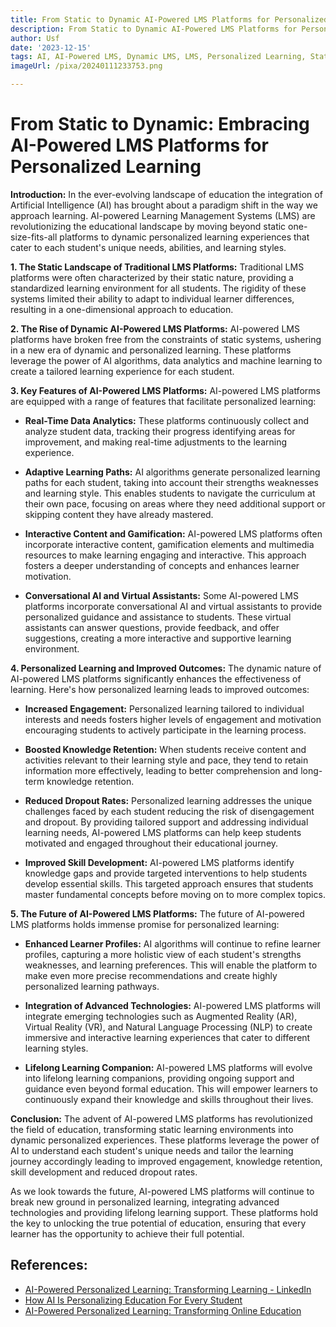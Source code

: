 ```yaml
---
title: From Static to Dynamic AI-Powered LMS Platforms for Personalized Learning
description: From Static to Dynamic AI-Powered LMS Platforms for Personalized Learning
author: Usf
date: '2023-12-15'
tags: AI, AI-Powered LMS, Dynamic LMS, LMS, Personalized Learning, Static LMS
imageUrl: /pixa/20240111233753.png

---
```

# From Static to Dynamic: Embracing AI-Powered LMS Platforms for Personalized Learning

**Introduction:**
 In the ever-evolving landscape of education  the integration of Artificial Intelligence (AI) has brought about  a paradigm shift in the  way we approach learning.  AI-powered Learning Management Systems  (LMS) are revolutionizing the educational landscape by  moving  beyond  static one-size-fits-all platforms to dynamic personalized learning experiences that cater to each student's unique needs,  abilities,  and learning styles.

**1.  The Static Landscape of Traditional LMS Platforms:**
 Traditional LMS platforms were often characterized by their static nature, providing a standardized learning environment for all students. The rigidity of  these systems limited their ability to  adapt to individual learner differences, resulting in a one-dimensional approach  to education.

**2. The Rise of Dynamic AI-Powered  LMS Platforms:**
  AI-powered LMS platforms have broken free from the constraints of static systems, ushering in a new  era of dynamic and personalized learning. These platforms leverage the power of AI  algorithms, data analytics  and machine learning to create a tailored learning  experience for each  student.

**3. Key Features of AI-Powered LMS Platforms:**
 AI-powered  LMS platforms are equipped with a range of  features that  facilitate personalized learning:

- **Real-Time  Data Analytics:** These platforms continuously collect and analyze student data, tracking their progress identifying areas for improvement, and making real-time adjustments to the learning experience.

- **Adaptive  Learning Paths:** AI algorithms generate personalized learning paths for each student, taking  into account their strengths weaknesses and learning style. This enables students to  navigate  the  curriculum at their own  pace, focusing on areas where they need  additional support or skipping content they have already  mastered.

- **Interactive Content and Gamification:** AI-powered LMS platforms often incorporate interactive content, gamification elements and multimedia resources to make learning engaging and  interactive. This approach fosters a  deeper understanding of concepts and enhances learner motivation.

- **Conversational AI and Virtual Assistants:** Some AI-powered  LMS platforms incorporate conversational  AI and virtual  assistants to provide personalized guidance and assistance  to students. These  virtual assistants can answer questions, provide feedback, and offer suggestions, creating a more interactive and supportive learning environment.

**4. Personalized Learning and Improved Outcomes:**
 The dynamic nature of AI-powered LMS platforms significantly enhances the  effectiveness of learning. Here's  how personalized learning  leads to improved outcomes:

- **Increased Engagement:**  Personalized learning  tailored to individual interests and needs fosters higher levels of engagement and motivation encouraging students to  actively participate in the learning process.

- **Boosted  Knowledge Retention:** When students  receive content and activities relevant to their learning style and pace, they  tend to retain information more effectively, leading to better comprehension and long-term knowledge retention.

- **Reduced Dropout Rates:** Personalized learning addresses the unique challenges faced  by  each student reducing  the  risk of disengagement and dropout.  By providing tailored support and addressing individual  learning needs, AI-powered LMS platforms can help keep students motivated and  engaged throughout their educational journey.

- **Improved Skill Development:** AI-powered LMS platforms  identify knowledge gaps and provide targeted interventions to  help students develop essential skills. This targeted approach ensures that  students master fundamental concepts before moving on to  more complex topics.

**5. The Future  of AI-Powered LMS Platforms:**
 The future of AI-powered LMS platforms holds immense promise for personalized learning:

- **Enhanced Learner Profiles:** AI algorithms will continue to refine learner profiles, capturing a more holistic view of each student's strengths weaknesses, and learning preferences. This will enable the platform to make even more precise recommendations and create highly personalized learning pathways.

- **Integration of Advanced Technologies:** AI-powered LMS platforms will integrate emerging technologies such  as Augmented Reality  (AR), Virtual Reality (VR), and Natural Language Processing (NLP) to create immersive and interactive learning experiences that cater to different learning styles.

- **Lifelong Learning  Companion:** AI-powered LMS platforms will evolve into lifelong learning companions, providing ongoing  support and guidance even beyond formal education. This will empower learners to continuously expand their knowledge and skills throughout their lives.

**Conclusion:**
 The advent of AI-powered LMS platforms has revolutionized the field of education, transforming static learning environments into dynamic  personalized experiences.  These platforms leverage  the power  of AI to understand each  student's unique needs and tailor the learning journey accordingly leading to improved engagement, knowledge retention, skill development and reduced dropout rates.

As we look towards the future, AI-powered LMS platforms will continue to break new ground in personalized learning, integrating advanced technologies and providing lifelong learning support. These platforms hold the key to unlocking the true  potential of education, ensuring that every learner has the opportunity  to achieve their full potential.

## References:
- [AI-Powered Personalized Learning: Transforming Learning - LinkedIn](https://www.linkedin.com/pulse/ai-powered-personalized-learning-transforming)
- [How AI Is Personalizing Education For Every Student](https://elearningindustry.com/how-ai-is-personalizing-education-for-every-student)
- [AI-Powered Personalized Learning: Transforming Online Education](https://medium.com/@pradeep90ms/ai-powered-personalized-learning-transforming-online-education-ac748d6faf50)
